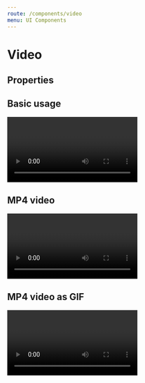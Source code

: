 ```yaml
---
route: /components/video
menu: UI Components
---
```



# Video

## Properties

<Props of={Video} />

## Basic usage

<Playground>
  <Video
    og={{
      site_name: 'YouTube',
      videos: [
        {
          type: 'text/html',
          video: 'https://www.youtube.com/watch?v=IVkOFxrKRjA',
          width: 596,
          height: 335,
        },
      ],
    }}
  />
</Playground>

## MP4 video

<Playground>
  <Video
    og={{
      site_name: 'gfycat',
      title: 'Video title',
      description: 'Video description',
      url: 'https://gfycat.com/impeccableclearcutduck-aurelia-kaeslin-horserescue-sanctuary',
      videos: [
        {
          type: 'video/mp4',
          video: 'https://giant.gfycat.com/ImpeccableClearcutDuck.mp4',
        },
      ],
      images: [{ image: 'https://thumbs.gfycat.com/ImpeccableClearcutDuck-mobile.jpg' }],
    }}
  />
</Playground>

## MP4 video as GIF

<Playground>
  <Video
    og={{
      site_name: 'imgur',
      title: 'Video title',
      description: 'Video description',
      url: 'https://imgur.com/gallery/hkj7IZQ',
      videos: [
        {
          type: 'video/mp4',
          video: 'https://i.imgur.com/pi2FUNN.mp4',
        },
      ],
    }}
  />
</Playground>
